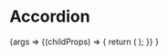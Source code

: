 
<Meta title="Molecules/Accordion" component={Accordion} />

# Accordion

<Canvas>
    <Story name="Accordion" args={{ initialIndex: "credit-card" }}>
        {args =>
            <Accordion {...args}>
                {(childProps) => {
                    return (
                        <Fragment>
                            <AccordionItem label="Cartão de crédio/débito" id="credit-card" {...childProps}>
                                <PaymentMethodItem
                                    paymentMethod="Cartão de crédito"
                                    paymentMethodDescription="Pagamento instântaneo e seguro"
                                    paymentMethodIcon="creditCard"
                                />
                            </AccordionItem>
                            <AccordionItem label="Boleto bancário" id="boleto" {...childProps}>
                                <PaymentMethodItem
                                    paymentMethod="Boleto bancário"
                                    paymentMethodDescription="Pagamento aprovado em até dois dias úteis"
                                    paymentMethodIcon="bankSlip"
                                />
                            </AccordionItem>
                        </Fragment>
                    );
                }}
            </Accordion>
        }
    </Story>
</Canvas>


